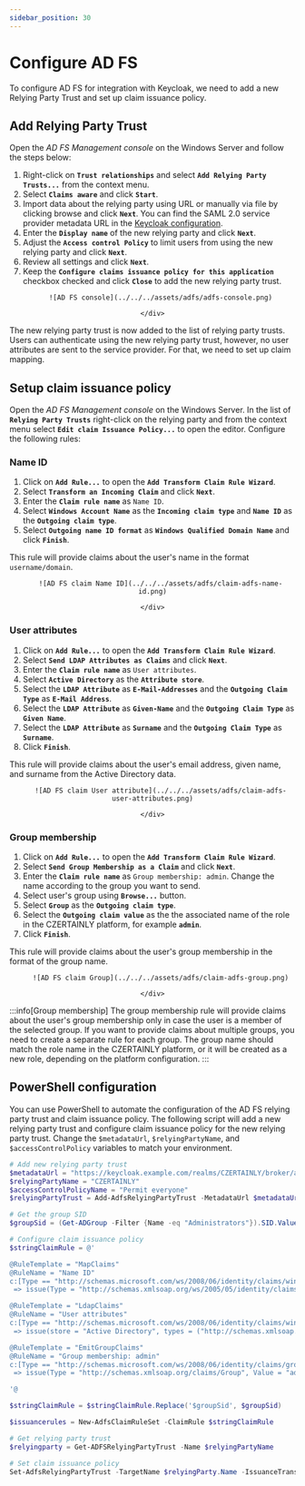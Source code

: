 ```yaml
---
sidebar_position: 30
---
```


# Configure AD FS

To configure AD FS for integration with Keycloak, we need to add a new Relying Party Trust and set up claim issuance policy.

## Add Relying Party Trust

Open the *AD FS Management console* on the Windows Server and follow the steps below:

1. Right-click on **`Trust relationships`** and select **`Add Relying Party Trusts...`** from the context menu.
2. Select **`Claims aware`** and click **`Start`**.
3. Import data about the relying party using URL or manually via file by clicking browse and click **`Next`**. You can find the SAML 2.0 service provider metadata URL in the [Keycloak configuration](./configure-keycloak.mdx#export-service-provider-metadata).
4. Enter the **`Display name`** of the new relying party and click **`Next`**.
5. Adjust the **`Access control Policy`** to limit users from using the new relying party and click **`Next`**.
6. Review all settings and click **`Next`**.
7. Keep the **`Configure claims issuance policy for this application`** checkbox checked and click **`Close`** to add the new relying party trust.

<center>
    <div style={{width: "80%"}}>

        ![AD FS console](../../../assets/adfs/adfs-console.png)

    </div>
</center>

The new relying party trust is now added to the list of relying party trusts. Users can authenticate using the new relying party trust, however, no user attributes are sent to the service provider. For that, we need to set up claim mapping.

## Setup claim issuance policy

Open the *AD FS Management console* on the Windows Server. In the list of **`Relying Party Trusts`** right-click on the relying party and from the context menu select **`Edit claim Issuance Policy...`** to open the editor. Configure the following rules:

### Name ID

1. Click on **`Add Rule...`** to open the **`Add Transform Claim Rule Wizard`**.
2. Select **`Transform an Incoming Claim`** and click **`Next`**.
3. Enter the **`Claim rule name`** as `Name ID`.
4. Select **`Windows Account Name`** as the **`Incoming claim type`** and **`Name ID`** as the **`Outgoing claim type`**.
5. Select **`Outgoing name ID format`** as **`Windows Qualified Domain Name`** and click **`Finish`**.

This rule will provide claims about the user's name in the format `username/domain`.

<center>
    <div style={{width: "80%"}}>

        ![AD FS claim Name ID](../../../assets/adfs/claim-adfs-name-id.png)

    </div>
</center>

### User attributes

1. Click on **`Add Rule...`** to open the **`Add Transform Claim Rule Wizard`**.
2. Select **`Send LDAP Attributes as Claims`** and click **`Next`**.
3. Enter the **`Claim rule name`** as `User attributes`.
4. Select **`Active Directory`** as the **`Attribute store`**.
5. Select the **`LDAP Attribute`** as **`E-Mail-Addresses`** and the **`Outgoing Claim Type`** as **`E-Mail Address`**.
6. Select the **`LDAP Attribute`** as **`Given-Name`** and the **`Outgoing Claim Type`** as **`Given Name`**.
7. Select the **`LDAP Attribute`** as **`Surname`** and the **`Outgoing Claim Type`** as **`Surname`**.
8. Click **`Finish`**.

This rule will provide claims about the user's email address, given name, and surname from the Active Directory data.

<center>
    <div style={{width: "80%"}}>

        ![AD FS claim User attribute](../../../assets/adfs/claim-adfs-user-attributes.png)

    </div>
</center>

### Group membership

1. Click on **`Add Rule...`** to open the **`Add Transform Claim Rule Wizard`**.
2. Select **`Send Group Membership as a Claim`** and click **`Next`**.
3. Enter the **`Claim rule name`** as `Group membership: admin`. Change the name according to the group you want to send.
4. Select user's group using **`Browse...`** button.
5. Select **`Group`** as the **`Outgoing claim type`**.
6. Select the **`Outgoing claim value`** as the the associated name of the role in the CZERTAINLY platform, for example **`admin`**.
7. Click **`Finish`**.

This rule will provide claims about the user's group membership in the format of the group name.

<center>
    <div style={{width: "80%"}}>

        ![AD FS claim Group](../../../assets/adfs/claim-adfs-group.png)

    </div>
</center>

:::info[Group membership]
The group membership rule will provide claims about the user's group membership only in case the user is a member of the selected group. If you want to provide claims about multiple groups, you need to create a separate rule for each group. The group name should match the role name in the CZERTAINLY platform, or it will be created as a new role, depending on the platform configuration.
:::

## PowerShell configuration

You can use PowerShell to automate the configuration of the AD FS relying party trust and claim issuance policy. The following script will add a new relying party trust and configure claim issuance policy for the new relying party trust. Change the `$metadataUrl`, `$relyingPartyName`, and `$accessControlPolicy` variables to match your environment.

```powershell
# Add new relying party trust
$metadataUrl = "https://keycloak.example.com/realms/CZERTAINLY/broker/adfs-idp-alias/endpoint/descriptor"
$relyingPartyName = "CZERTAINLY"
$accessControlPolicyName = "Permit everyone"
$relyingPartyTrust = Add-AdfsRelyingPartyTrust -MetadataUrl $metadataUrl -Name $relyingPartyName -AccessControlPolicyName $accessControlPolicy

# Get the group SID
$groupSid = (Get-ADGroup -Filter {Name -eq "Administrators"}).SID.Value

# Configure claim issuance policy
$stringClaimRule = @'

@RuleTemplate = "MapClaims"
@RuleName = "Name ID"
c:[Type == "http://schemas.microsoft.com/ws/2008/06/identity/claims/windowsaccountname"]
 => issue(Type = "http://schemas.xmlsoap.org/ws/2005/05/identity/claims/nameidentifier", Issuer = c.Issuer, OriginalIssuer = c.OriginalIssuer, Value = c.Value, ValueType = c.ValueType, Properties["http://schemas.xmlsoap.org/ws/2005/05/identity/claimproperties/format"] = "urn:oasis:names:tc:SAML:1.1:nameid-format:WindowsDomainQualifiedName");

@RuleTemplate = "LdapClaims"
@RuleName = "User attributes"
c:[Type == "http://schemas.microsoft.com/ws/2008/06/identity/claims/windowsaccountname", Issuer == "AD AUTHORITY"]
 => issue(store = "Active Directory", types = ("http://schemas.xmlsoap.org/ws/2005/05/identity/claims/emailaddress", "http://schemas.xmlsoap.org/ws/2005/05/identity/claims/givenname", "http://schemas.xmlsoap.org/ws/2005/05/identity/claims/surname"), query = ";mail,givenName,sn;{0}", param = c.Value);

@RuleTemplate = "EmitGroupClaims"
@RuleName = "Group membership: admin"
c:[Type == "http://schemas.microsoft.com/ws/2008/06/identity/claims/groupsid", Value == "$groupSid", Issuer == "AD AUTHORITY"]
 => issue(Type = "http://schemas.xmlsoap.org/claims/Group", Value = "admin", Issuer = c.Issuer, OriginalIssuer = c.OriginalIssuer, ValueType = c.ValueType);

'@

$stringClaimRule = $stringClaimRule.Replace('$groupSid', $groupSid)

$issuancerules = New-AdfsClaimRuleSet -ClaimRule $stringClaimRule

# Get relying party trust
$relyingparty = Get-ADFSRelyingPartyTrust -Name $relyingPartyName

# Set claim issuance policy
Set-AdfsRelyingPartyTrust -TargetName $relyingParty.Name -IssuanceTransformRules $issuancerules.ClaimRulesString
```
